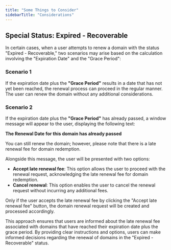 ```yaml
---
title: "Some Things to Consider"
sidebarTitle: "Considerations"
---
```




## Special Status: Expired - Recoverable
In certain cases, when a user attempts to renew a domain with the status "Expired - Recoverable," two scenarios may arise based on the calculation involving the "Expiration Date" and the "Grace Period":

### Scenario 1
If the expiration date plus the **"Grace Period"** results in a date that has not yet been reached, the renewal process can proceed in the regular manner. The user can renew the domain without any additional considerations.

### Scenario 2
If the expiration date plus the **"Grace Period"** has already passed, a window message will appear to the user, displaying the following text:

**The Renewal Date for this domain has already passed**

You can still renew the domain; however, please note that there is a late renewal fee for domain redemption.

Alongside this message, the user will be presented with two options:

- **Accept late renewal fee**: This option allows the user to proceed with the renewal request, acknowledging the late renewal fee for domain redemption.
- **Cancel renewal**: This option enables the user to cancel the renewal request without incurring any additional fees.

Only if the user accepts the late renewal fee by clicking the "Accept late renewal fee" button, the domain renewal request will be created and processed accordingly.

This approach ensures that users are informed about the late renewal fee associated with domains that have reached their expiration date plus the grace period. By providing clear instructions and options, users can make informed decisions regarding the renewal of domains in the "Expired - Recoverable" status.
